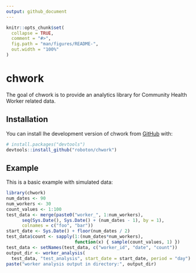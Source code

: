 ```yaml
---
output: github_document
---
```


<!-- README.md is generated from README.Rmd. Please edit that file -->

```r
knitr::opts_chunk$set(
  collapse = TRUE,
  comment = "#>",
  fig.path = "man/figures/README-",
  out.width = "100%"
)
```

# chwork

<!-- badges: start -->
<!-- badges: end -->

The goal of chwork is to provide an analytics library for Community Health Worker related data.

## Installation


You can install lhe development version of chwork from [GitHub](https://github.com/) with:

```r
# install.packages("devtools")
devtools::install_github("roboton/chwork")
```

## Example

This is a basic example with simulated data:

```r
library(chwork)
num_dates <- 90
num_workers <- 30
count_values <- 1:100
test_data <- merge(paste0("worker_", 1:num_workers),
      seq(Sys.Date(), Sys.Date() + (num_dates - 1), by = 1),
      colnames = c("foo", "bar"))
start_date <- Sys.Date() + floor(num_dates / 2)
test_data$count <- sapply(1:(num_dates*num_workers),
                          function(x) { sample(count_values, 1) })
test_data <- setNames(test_data, c("worker_id", "date", "count"))
output_dir <- worker_analysis(
  test_data, "test_analysis", start_date = start_date, period = "day")
paste("worker analysis output in directory:", output_dir)
```

